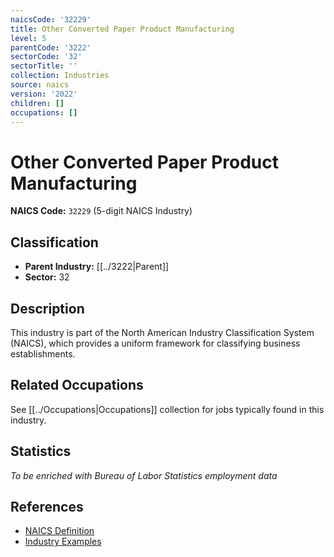 ```yaml
---
naicsCode: '32229'
title: Other Converted Paper Product Manufacturing
level: 5
parentCode: '3222'
sectorCode: '32'
sectorTitle: ''
collection: Industries
source: naics
version: '2022'
children: []
occupations: []
---
```

# Other Converted Paper Product Manufacturing

**NAICS Code:** `32229` (5-digit NAICS Industry)

## Classification

- **Parent Industry:** [[../3222|Parent]]
- **Sector:** 32

## Description

This industry is part of the North American Industry Classification System (NAICS), which provides a uniform framework for classifying business establishments.

## Related Occupations

See [[../Occupations|Occupations]] collection for jobs typically found in this industry.

## Statistics

*To be enriched with Bureau of Labor Statistics employment data*

## References

- [NAICS Definition](https://www.census.gov/naics/)
- [Industry Examples](https://www.census.gov/naics/2022NAICS/)
